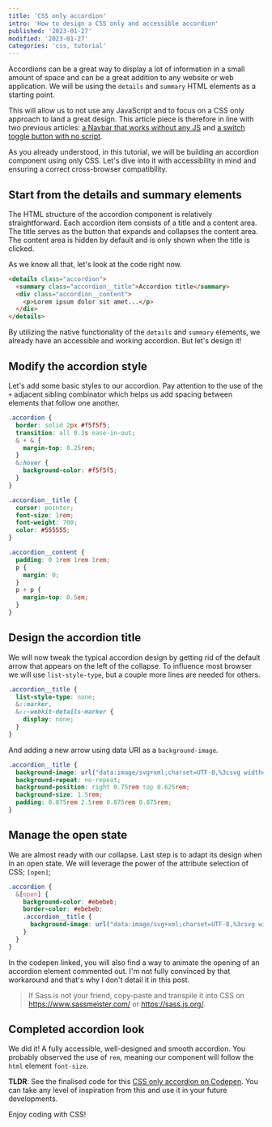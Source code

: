 ```yaml
---
title: 'CSS only accordion'
intro: 'How to design a CSS only and accessible accordion'
published: '2023-01-27'
modified: '2023-01-27'
categories: 'css, tutorial'
---
```



Accordions can be a great way to display a lot of information in a small amount of space and can be a great addition to any website or web application. We will be using the `details` and `summary` HTML elements as a starting point.

This will allow us to not use any JavaScript and to focus on a CSS only approach to land a great design. This article piece is therefore in line with two previous articles: [a Navbar that works without any JS](/blog/css-only-responsive-navbar) and [a switch toggle button with no script](/blog/css-only-toggle-switch-button).

As you already understood, in this tutorial, we will be building an accordion component using only CSS. Let's dive into it with accessibility in mind and ensuring a correct cross-browser compatibility.

## Start from the details and summary elements

The HTML structure of the accordion component is relatively straightforward. Each accordion item consists of a title and a content area. The title serves as the button that expands and collapses the content area. The content area is hidden by default and is only shown when the title is clicked.

As we know all that, let's look at the code right now.

```html
<details class="accordion">
  <summary class="accordion__title">Accordion title</summary>
  <div class="accordion__content">
    <p>Lorem ipsum dolor sit amet...</p>
  </div>
</details>
```

By utilizing the native functionality of the `details` and `summary` elements, we already have an accessible and working accordion. But let's design it!

## Modify the accordion style

Let's add some basic styles to our accordion. Pay attention to the use of the `+` adjacent sibling combinator which helps us add spacing between elements that follow one another.

```scss
.accordion {
  border: solid 2px #f5f5f5;
  transition: all 0.3s ease-in-out;
  & + & {
    margin-top: 0.25rem;
  }
  &:hover {
    background-color: #f5f5f5;
  }
}
```

```scss
.accordion__title {
  cursor: pointer;
  font-size: 1rem;
  font-weight: 700;
  color: #555555;
}
```

```scss
.accordion__content {
  padding: 0 1rem 1rem 1rem;
  p {
    margin: 0;
  }
  p + p {
    margin-top: 0.5em;
  }
}
```

## Design the accordion title

We will now tweak the typical accordion design by getting rid of the default arrow that appears on the left of the collapse. To influence most browser we will use `list-style-type`, but a couple more lines are needed for others.

```scss
.accordion__title {
  list-style-type: none;
  &::marker,
  &::-webkit-details-marker {
    display: none;
  }
}
```

And adding a new arrow using data URI as a `background-image`.

```scss
.accordion__title {
  background-image: url("data:image/svg+xml;charset=UTF-8,%3csvg width='32' height='32' viewBox='0 0 32 32' fill='none' xmlns='http://www.w3.org/2000/svg'%3e%3cpath d='M23.024 11.263l-7.024 7.023-7.022-7.023-3.091 3.090 8.569 8.569c0.413 0.413 0.961 0.64 1.545 0.64s1.133-0.228 1.545-0.64l8.569-8.569-3.091-3.090z' fill='%23555555'/%3e%3c/svg%3e");
  background-repeat: no-repeat;
  background-position: right 0.75rem top 0.625rem;
  background-size: 1.5rem;
  padding: 0.875rem 2.5rem 0.875rem 0.875rem;
}
```

## Manage the open state

We are almost ready with our collapse. Last step is to adapt its design when in an open state. We will leverage the power of the attribute selection of CSS; `[open]`;

```scss
.accordion {
  &[open] {
    background-color: #ebebeb;
    border-color: #ebebeb;
    .accordion__title {
      background-image: url("data:image/svg+xml;charset=UTF-8,%3csvg width='32' height='32' viewBox='0 0 32 32' fill='none' xmlns='http://www.w3.org/2000/svg'%3e%3cpath d='M8.976 22.025l7.024-7.023 7.022 7.023 3.091-3.090-8.568-8.568c-0.413-0.412-0.961-0.64-1.545-0.64s-1.133 0.228-1.545 0.64l-8.569 8.569 3.091 3.090z' fill='%23555555'/%3e%3c/svg%3e");
    }
  }
}
```

In the codepen linked, you will also find a way to animate the opening of an accordion element commented out. I'm not fully convinced by that workaround and that's why I don't detail it in this post.

> If Sass is not your friend, copy-paste and transpile it into CSS on <a href="https://www.sassmeister.com/" target="_blank">https://www.sassmeister.com/</a> or <a href="https://sass.js.org/" target="_blank">https://sass.js.org/</a>.

## Completed accordion look

We did it! A fully accessible, well-designed and smooth accordion. You probably observed the use of `rem`, meaning our component will follow the `html` element `font-size`.

**TLDR**: See the finalised code for this <a href="https://codepen.io/beumsk/pen/WNKJzoR" target="_blank">CSS only accordion on Codepen</a>. You can take any level of inspiration from this and use it in your future developments.

<Codepen pen="WNKJzoR" title="CSS only accordion on Codepen" />

Enjoy coding with CSS!

